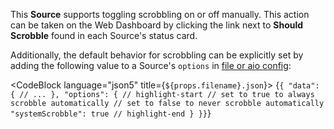 
This **Source** supports toggling scrobbling on or off manually. This action can be taken on the Web Dashboard by clicking the link next to **Should Scrobble** found in each Source's status card.

Additionally, the default behavior for scrobbling can be explicitly set by adding the following value to a Source's `options` in [file or aio config](/configuration?configType=file#configuration-types):

<CodeBlock
language="json5"
title={`${props.filename}.json`}>
{`{
    "data": {
        // ...
    },
    "options": {
        // highlight-start
        // set to true to always scrobble automatically
        // set to false to never scrobble automatically
        "systemScrobble": true
        // highlight-end
    }
}}`}
</CodeBlock>